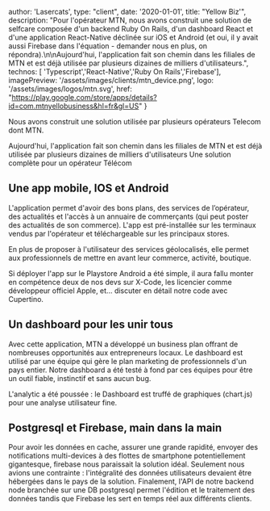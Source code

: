   author: 'Lasercats',
  type: "client",
  date: '2020-01-01',
  title: "Yellow Biz'",
  description:
    "Pour l'opérateur MTN, nous avons construit une solution de selfcare composée d'un backend Ruby On Rails, d'un dashboard React et d'une application React-Native déclinée sur iOS et Android (et oui, il y avait aussi Firebase dans l'équation - demander nous en plus, on répondra).\n\nAujourd'hui, l'application fait son chemin dans les filiales de MTN et est déjà utilisée par plusieurs dizaines de milliers d'utilisateurs.",
  technos: [ 'Typescript','React-Native','Ruby On Rails','Firebase'],
  imagePreview: '/assets/images/clients/mtn_device.png',
  logo: '/assets/images/logos/mtn.svg',
  href: "https://play.google.com/store/apps/details?id=com.mtnyellobusiness&hl=fr&gl=US"
}

Nous avons construit une solution utilisée par plusieurs opérateurs Telecom dont MTN.

Aujourd'hui, l'application fait son chemin dans les filiales de MTN et est déjà utilisée par plusieurs dizaines de milliers d'utilisateurs
Une solution complète pour un opérateur Télécom

## Une app mobile, IOS et Android

L'application permet d'avoir des bons plans, des services de l’opérateur, des actualités et l'accès à un annuaire de commerçants (qui peut poster des actualités de son commerce). L'app est pré-installée sur les terminaux vendus par l'opérateur et téléchargeable sur les principaux stores.

En plus de proposer à l'utilisateur des services géolocalisés, elle permet aux professionnels de mettre en avant leur commerce, activité, boutique.

Si déployer l'app sur le Playstore Android a été simple, il aura fallu monter en compétence deux de nos devs sur X-Code, les licencier comme développeur officiel Apple, et... discuter en détail notre code avec Cupertino.

## Un dashboard pour les unir tous

Avec cette application, MTN a développé un business plan offrant de nombreuses opportunités aux entrepreneurs locaux. Le dashboard est utilisé par une équipe qui gère le plan marketing de professionnels d'un pays entier. Notre dashboard a été testé à fond par ces équipes pour être un outil fiable, instinctif et sans aucun bug.

L'analytic a été poussée : le Dashboard est truffé de graphiques (chart.js) pour une analyse utilisateur fine.

## Postgresql et Firebase, main dans la main

Pour avoir les données en cache, assurer une grande rapidité, envoyer des notifications multi-devices à des flottes de smartphone potentiellement gigantesque, firebase nous paraissait la solution idéal. Seulement nous avions une contrainte : l'intégralité des données utilisateurs devaient être hébergées dans le pays de la solution. Finalement, l'API de notre backend node branchée sur une DB postgresql permet l'édition et le traitement des données tandis que Firebase les sert en temps réel aux différents clients.
